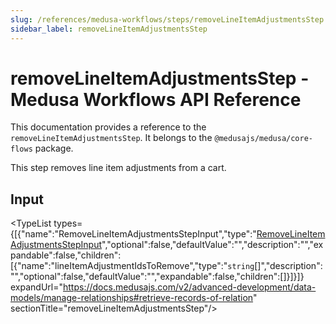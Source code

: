 ```yaml
---
slug: /references/medusa-workflows/steps/removeLineItemAdjustmentsStep
sidebar_label: removeLineItemAdjustmentsStep
---
```



# removeLineItemAdjustmentsStep - Medusa Workflows API Reference

This documentation provides a reference to the `removeLineItemAdjustmentsStep`. It belongs to the `@medusajs/medusa/core-flows` package.

This step removes line item adjustments from a cart.

## Input

<TypeList types={[{"name":"RemoveLineItemAdjustmentsStepInput","type":"[RemoveLineItemAdjustmentsStepInput](../../../../interfaces/core_flows.RemoveLineItemAdjustmentsStepInput/page.mdx)","optional":false,"defaultValue":"","description":"","expandable":false,"children":[{"name":"lineItemAdjustmentIdsToRemove","type":"`string`[]","description":"","optional":false,"defaultValue":"","expandable":false,"children":[]}]}]} expandUrl="https://docs.medusajs.com/v2/advanced-development/data-models/manage-relationships#retrieve-records-of-relation" sectionTitle="removeLineItemAdjustmentsStep"/>
